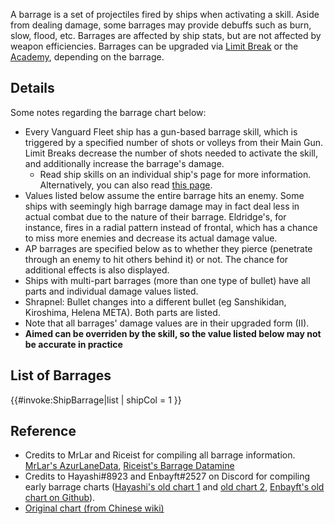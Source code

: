 A barrage is a set of projectiles fired by ships when activating a skill. Aside from dealing damage, some barrages may provide debuffs such as burn, slow, flood, etc. Barrages are affected by ship stats, but are not affected by weapon efficiencies. Barrages can be upgraded via [[Limit Break]] or the [[Academy]], depending on the barrage.

== Details ==
Some notes regarding the barrage chart below:
* Every Vanguard Fleet ship has a gun-based barrage skill, which is triggered by a specified number of shots or volleys from their Main Gun. Limit Breaks decrease the number of shots needed to activate the skill, and additionally increase the barrage's damage.
** Read ship skills on an individual ship's page for more information. Alternatively, you can also read [[Skills|this page]].
* Values listed below assume the entire barrage hits an enemy. Some ships with seemingly high barrage damage may in fact deal less in actual combat due to the nature of their barrage. Eldridge's, for instance, fires in a radial pattern instead of frontal, which has a chance to miss more enemies and decrease its actual damage value.
* AP barrages are specified below as to whether they pierce (penetrate through an enemy to hit others behind it) or not. The chance for additional effects is also displayed.
* Ships with multi-part barrages (more than one type of bullet) have all parts and individual damage values listed.
* Shrapnel: Bullet changes into a different bullet (eg Sanshikidan, Kiroshima, Helena META).  Both parts are listed.
* Note that all barrages' damage values are in their upgraded form (II).
* '''Aimed can be overriden by the skill, so the value listed below may not be accurate in practice'''

== List of Barrages ==
{{Mbox|inline=1|type=high|text=Due to how complicated game code is, we cannot guarantee absolute correctness or accuracy for the information in this table. If there are any errors, feel free to give us feedback!}}


{{#invoke:ShipBarrage|list
| shipCol = 1
}}

== Reference ==
* Credits to MrLar and Riceist for compiling all barrage information. [https://github.com/MrLar/AzurLaneData/blob/main/data/barrages.json MrLar's AzurLaneData], [[User:Riceist/BarrageDatamine|Riceist's Barrage Datamine]] 
* Credits to Hayashi#8923 and Enbayft#2527 on Discord for compiling early barrage charts ([https://cdn.discordapp.com/attachments/451152615502512140/477624033047740447/Barrages.png Hayashi's old chart 1] and [https://cdn.discordapp.com/attachments/451152615502512140/482322837429026817/Skills.png old chart 2], [https://github.com/Enbayft/Random-AL-Stuff/blob/master/BarrageChart.xlsx Enbayft's old chart on Github]).
* [https://wiki.biligame.com/blhx/%E5%85%A8%E8%88%B9%E5%85%A8%E5%BC%B9%E5%8F%91%E5%B0%84%EF%BC%8C%E4%B8%93%E5%B1%9E%E5%BC%B9%E5%B9%95%EF%BC%8C%E6%8A%80%E8%83%BD%E5%BC%B9%E5%B9%95%E6%80%A7%E8%83%BD%E4%B8%80%E8%A7%88 Original chart (from Chinese wiki)]

